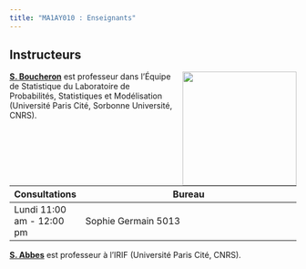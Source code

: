 ```yaml
---
title: "MA1AY010 : Enseignants"
---
```


## Instructeurs

![](images/team/svb.png){style="float:right;padding: 0 0 0 10px;" fig-alt="S. Boucheron" width="200"}

[**S. Boucheron**](http://stephane-v-boucheron.fr/) est professeur dans l'Équipe de Statistique du Laboratoire de Probabilités, Statistiques et Modélisation (Université Paris Cité, Sorbonne Université, CNRS).

| Consultations                  | Bureau                                                                                                                  |
|-------------------------------|---------------------------------------------------------------------------------------------------------------------------|
| Lundi 11:00 am - 12:00 pm | Sophie Germain 5013                                                                                                              |



[**S. Abbes**](https://www.irif.fr/~abbes) est professeur à l'IRIF (Université Paris Cité, CNRS).

